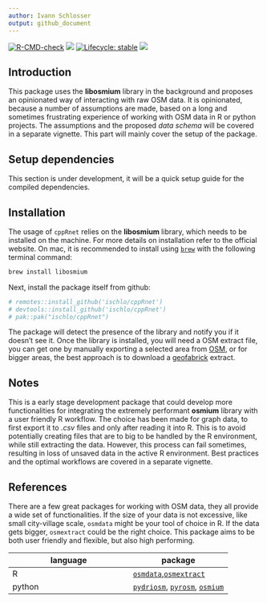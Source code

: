 ```yaml
---
author: Ivann Schlosser
output: github_document
---
```


<!-- badges: start -->
[![R-CMD-check](https://github.com/ischlo/cppRnet/actions/workflows/R-CMD-check.yaml/badge.svg)](https://github.com/ischlo/cppRnet/actions/workflows/R-CMD-check.yaml)
![](https://github.com/ischlo/cppSim/actions/workflows/rhub.yaml/badge.svg)
[![Lifecycle: stable](https://img.shields.io/badge/lifecycle-stable-brightgreen.svg)](https://lifecycle.r-lib.org/articles/stages.html#stable)
![](https://github.com/ischlo/cppRnet/actions/workflows/pkgdown.yaml/badge.svg)

<!-- badges: end -->

## Introduction

This package uses the **libosmium** library in the background and proposes an opinionated way of interacting with raw OSM data. It is opinionated, because a number of assumptions are made, based on a long and sometimes frustrating experience of working with OSM data in R or python projects. The assumptions and the proposed *data schema* will be covered in a separate vignette. This part will mainly cover the setup of the package. 

## Setup dependencies

This section is under development, it will be a quick setup guide for the compiled dependencies.
<!-- While ultimately, this package is easy to use, there are some steps to do in order to set up the dependencies that rely on compiled code. This section covers the minimum setup that should get you going on Mac.  -->


<!-- First, we need to verify that the `C++` compilers are installed and up to date. Start by opening a terminal and typing the following command:  -->

<!-- ``` bash  -->
<!-- which g++-13 -->
<!-- ``` -->
<!-- if this results in an error, then consider installing the package `gcc` from *homebrew*. Once installed, open a new terminal an try again. This time, a path should appear, something like `/opt/homebrew/bin/g++-13`. -->

## Installation

The usage of `cppRnet` relies on the **libosmium** library, which needs to be installed on the machine. For more details on installation refer to the official website. On mac, it is recommended to install using [`brew`](https://brew.sh) with the following terminal command: 

``` bash
brew install libosmium
```

Next, install the package itself from github:

``` r
# remotes::install_github('ischlo/cppRnet')
# devtools::install_github('ischlo/cppRnet')
# pak::pak("ischlo/cppRnet")

```

The package will detect the presence of the library and notify you if it doesn't see it.
Once the library is installed, you will need a OSM extract file, you can get one by manually exporting a selected area from [OSM](openstreetmap.org), or for bigger areas, the best approach is to download a [geofabrick](https://download.geofabrik.de) extract.

## Notes

This is a early stage development package that could develop more functionalities for integrating the extremely performant **osmium** library with a user friendly R workflow. The choice has been made for graph data, to first export it to *.csv* files and only after reading it into R. This is to avoid potentially creating files that are to big to be handled by the R environment, while still extracting the data. However, this process can fail sometimes, resulting in loss of unsaved data in the active R environment. Best practices and the optimal workflows are covered in a separate vignette.

## References

There are a few great packages for working with OSM data, they all provide a wide set of functionalities. If the size of your data is not excessive, like small city-village scale, `osmdata` might be your tool of choice in R. If the data gets bigger, `osmextract` could be the right choice. This package aims to be both user friendly and flexible, but also high performing. 


| language  | package |
|-----------|---------|
| R | [`osmdata`](https://docs.ropensci.org/osmdata/),[`osmextract`](https://docs.ropensci.org/osmextract/) | 
| python | [`pydriosm`](https://pypi.org/project/pydriosm/), [`pyrosm`](https://pyrosm.readthedocs.io/en/latest/#), [`osmium`](https://pypi.org/project/osmium/)
